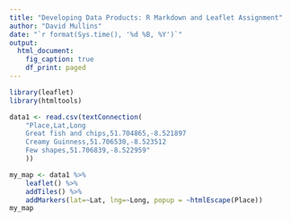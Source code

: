 ```yaml
---
title: "Developing Data Products: R Markdown and Leaflet Assignment"
author: "David Mullins"
date: "`r format(Sys.time(), '%d %B, %Y')`"
output:
  html_document:
    fig_caption: true
    df_print: paged
---
```


```r
library(leaflet)
library(htmltools)

data1 <- read.csv(textConnection( 
    "Place,Lat,Long
    Great fish and chips,51.704865,-8.521897
    Creamy Guinness,51.706530,-8.523512
    Few shapes,51.706839,-8.522959"
    ))

my_map <- data1 %>%
    leaflet() %>%
    addTiles() %>%
    addMarkers(lat=~Lat, lng=~Long, popup = ~htmlEscape(Place))
my_map
```
